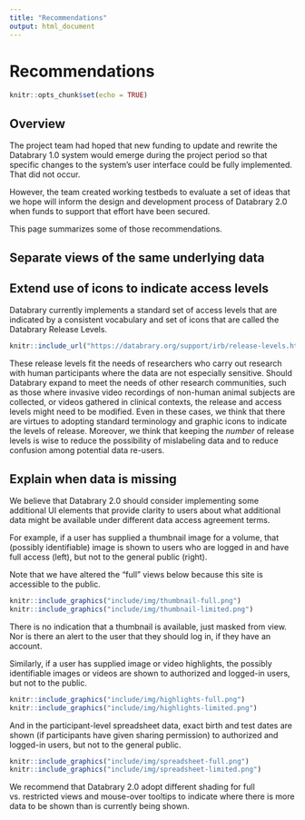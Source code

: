 ```yaml
---
title: "Recommendations"
output: html_document
---
```


# Recommendations

```r
knitr::opts_chunk$set(echo = TRUE)
```

## Overview {-}

The project team had hoped that new funding to update and rewrite the Databrary 1.0 system would emerge during the project period so that specific changes to the system's user interface could be fully implemented.
That did not occur.

However, the team created working testbeds to evaluate a set of ideas that we hope will inform the design and development process of Databrary 2.0 when funds to support that effort have been secured.

This page summarizes some of those recommendations.

## Separate views of the same underlying data {-}

## Extend use of icons to indicate access levels {-}

Databrary currently implements a standard set of access levels that are indicated by a consistent vocabulary and set of icons that are called the Databrary Release Levels.

```r
knitr::include_url("https://databrary.org/support/irb/release-levels.html")
```

These release levels fit the needs of researchers who carry out research with human participants where the data are not especially sensitive.
Should Databrary expand to meet the needs of other research communities, such as those where invasive video recordings of non-human animal subjects are collected, or videos gathered in clinical contexts, the release and access levels might need to be modified.
Even in these cases, we think that there are virtues to adopting standard terminology and graphic icons to indicate the levels of release.
Moreover, we think that keeping the *number* of release levels is wise to reduce the possibility of mislabeling data and to reduce confusion among potential data re-users.

## Explain when data is missing {-}

We believe that Databrary 2.0 should consider implementing some additional UI elements that provide clarity to users about what additional data might be available under different data access agreement terms.

For example, if a user has supplied a thumbnail image for a volume, that (possibly identifiable) image is shown to users who are logged in and have full access (left), but not to the general public (right).

::: {.rmdnote}

Note that we have altered the "full" views below because this site is accessible to the public.

:::

```r
knitr::include_graphics("include/img/thumbnail-full.png")
knitr::include_graphics("include/img/thumbnail-limited.png")
```

There is no indication that a thumbnail is available, just masked from view.
Nor is there an alert to the user that they should log in, if they have an account.

Similarly, if a user has supplied image or video highlights, the possibly identifiable images or videos are shown to authorized and logged-in users, but not to the public.

```r
knitr::include_graphics("include/img/highlights-full.png")
knitr::include_graphics("include/img/highlights-limited.png")
```

And in the participant-level spreadsheet data, exact birth and test dates are shown (if participants have given sharing permission) to authorized and logged-in users, but not to the general public.

```r
knitr::include_graphics("include/img/spreadsheet-full.png")
knitr::include_graphics("include/img/spreadsheet-limited.png")
```

We recommend that Databrary 2.0 adopt different shading for full vs. restricted views and mouse-over tooltips to indicate where there is more data to be shown than is currently being shown.
